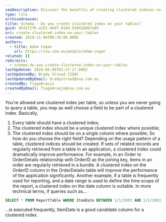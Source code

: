 ```yaml
---
seoDescription: Discover the benefits of creating clustered indexes on your tables and learn how to choose the right field for optimal performance.
type: rule
archivedreason:
title: Schema - Do you create clustered index on your tables?
guid: d541f2f6-a191-4b97-919d-55041b6b7a95
uri: create-clustered-index-on-your-tables
created: 2019-11-06T00:30:09.000Z
authors:
  - title: Adam Cogan
    url: https://ssw.com.au/people/adam-cogan
related: []
redirects:
  - schema-do-you-create-clustered-index-on-your-tables
lastUpdated: 2024-06-08T03:27:17.000Z
lastUpdatedBy: Brady Stroud [SSW]
lastUpdatedByEmail: bradystroud@ssw.com.au
createdBy: TiagoAraujo
createdByEmail: TiagoAraujo@ssw.com.au
---
```


You're allowed one clustered index per table, so unless you are never going to query a table, you may as well choose a field to be part of a clustered index. Basically,

1. Every table should have a clustered index;
2. The clustered index should be a unique clustered index where possible;
3. The clustered index should be on a single column where possible;
So how do you choose the right field? Depending on the usage pattern of a table, clustered indices should be created. If sets of related records are regularly retrieved from a table in an application, a clustered index could dramatically improve performance.
For example, in an Order to OrderDetails relationship with OrderID as the joining key, items in an order are regularly retrieved in a bundle. A clustered index on the OrderID column in the OrderDetails table will improve the performance of the application significantly.
Another example, if a table is frequently used for reporting, and a date range is used to define the time scope of the report, a clustered index on the date column is suitable. In more technical terms, if queries such as...

```sql
SELECT * FROM ReportTable WHERE ItemDate BETWEEN 1/1/2003 AND 1/2/2003
```

...is executed frequently, ItemDate is a good candidate column for a clustered index.

